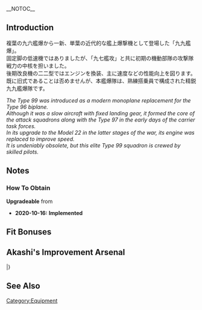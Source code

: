 __NOTOC__
{{EquipmentInfo}}

==Introduction==
複葉の九六艦爆から一新、単葉の近代的な艦上爆撃機として登場した「九九艦爆」。<br>
固定脚の低速機ではありましたが、「九七艦攻」と共に初期の機動部隊の攻撃隊戦力の中核を担いました。<br>
後期改良機の二二型ではエンジンを換装、主に速度などの性能向上を図ります。<br>
既に旧式であることは否めませんが、本艦爆隊は、熟練搭乗員で構成された精鋭九九艦爆隊です。

''The Type 99 was introduced as a modern monoplane replacement for the Type 96 biplane.''<br>
''Although it was a slow aircraft with fixed landing gear, it formed the core of the attack squadrons along with the Type 97 in the early days of the carrier task forces.''<br>
''In its upgrade to the Model 22 in the latter stages of the war, its engine was replaced to improve speed.''<br>
''It is undeniably obsolete, but this elite Type 99 squadron is crewed by skilled pilots.''

==Notes==
<div class="mw-collapsible"><h3>How To Obtain</h3>
<div class="mw-collapsible-content">
'''Upgradeable''' from {{Equipment/Link|Type 99 Dive Bomber Model 22}}

</div></div>


<div class="mw-collapsible><h3>Updates History</h3>
<div class="mw-collapsible-content>
* '''2020-10-16:''' '''Implemented'''
</div></div>

==Fit Bonuses==
{{:Type 99 Dive Bomber Model 22 (Skilled)/Bonuses}}

==Akashi's Improvement Arsenal==
{{AkashiWorkshop}}
{{AkashiWorkshopLine
|Name=Type 99 Dive Bomber Model 22 (Skilled)
|ItemType=RedPlane
|Fuel=290
|Ammo=290
|Steel=0
|Baux=330
|Mats0-5=5/6
|Mats6-9=6/7
|Mats10=-
|Screws0-5=3/3
|Screws6-9=4/6
|Screws10=-
|EquipConsume0-5=2x{{RedPlane|Type 99 Dive Bomber}}
|EquipConsume6-9=2x{{Seaplane|Zuiun}}
|EquipConsume10=-
|Sun=Zh<br/>&nbsp;
<!--- |Mon=X --->
<!--- |Tue=X --->
<!--- |Wed=X --->
|Thu=Zh<br/>&nbsp;
|Fri=Zh<br/>Zk
|Sat=Zh<br/>Zk
|2ndShip=[[Zuihou]]<br/>[[Zuikaku]]
|Notes = Uses 2x [[Type 99 Dive Bomber]] for improvement up to ★+6 <br> Uses 2x [[Zuiun]] for improvement up to ★+10
}}
|}

==See Also==
{{Equipmentlist}}
[[Category:Equipment]]